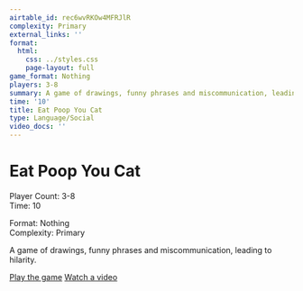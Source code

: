 ```yaml
---
airtable_id: rec6wvRKOw4MFRJlR
complexity: Primary
external_links: ''
format:
  html:
    css: ../styles.css
    page-layout: full
game_format: Nothing
players: 3-8
summary: A game of drawings, funny phrases and miscommunication, leading to hilarity.
time: '10'
title: Eat Poop You Cat
type: Language/Social
video_docs: ''
---
```


# Eat Poop You Cat

:::{.game-info-box}
:::{.game-stats}
:::{.left-stats}
Player Count: 3-8  
Time: 10
:::
:::{.right-stats}
Format: Nothing  
Complexity: Primary
:::
:::
:::

A game of drawings, funny phrases and miscommunication, leading to hilarity.

:::{.game-actions}
<a href="#" class="btn btn-play disabled-button"><i class="fa fa-gamepad"></i> Play the game</a>
<a href="#" class="btn btn-watch disabled-button"><i class="fa fa-video"></i> Watch a video</a>
:::